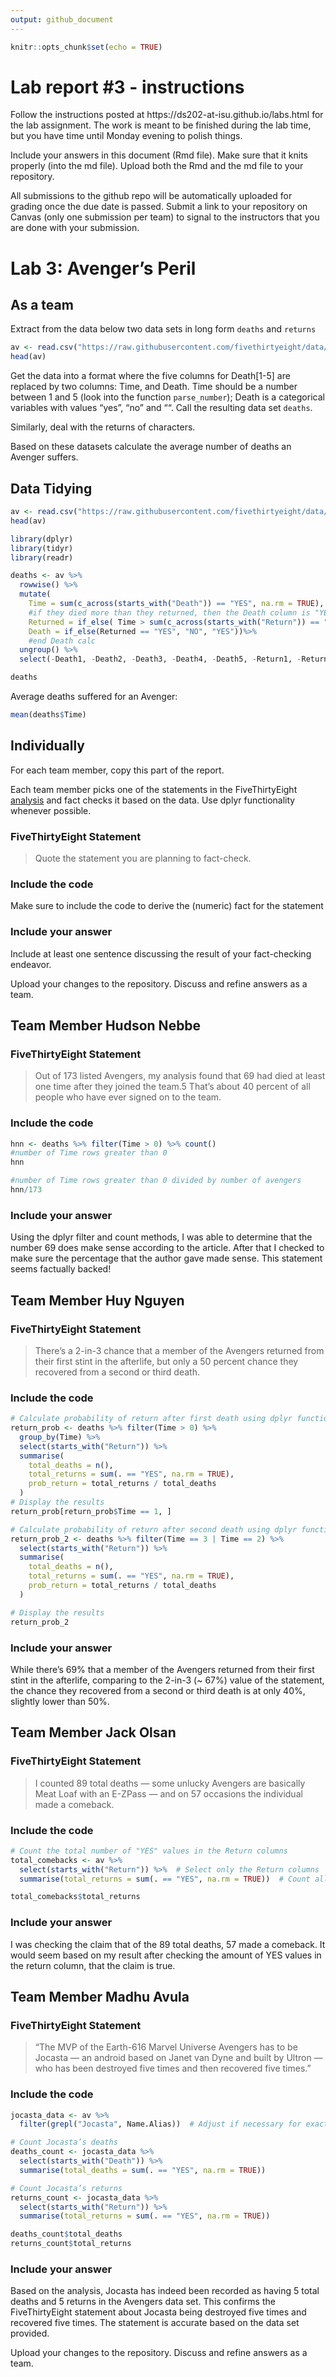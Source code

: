 ```yaml
---
output: github_document
---
```


<!-- README.md is generated from README.Rmd. Please edit the README.Rmd file -->


```r
knitr::opts_chunk$set(echo = TRUE)
```

# Lab report #3 - instructions

Follow the instructions posted at https://ds202-at-isu.github.io/labs.html for the lab assignment. The work is meant to be finished during the lab time, but you have time until Monday evening to polish things.

Include your answers in this document (Rmd file). Make sure that it knits properly (into the md file). Upload both the Rmd and the md file to your repository.  

All submissions to the github repo will be automatically uploaded for grading once the due date is passed.
Submit a link to your repository on Canvas (only one submission per team) to signal to the instructors that you are done with your submission.

# Lab 3: Avenger's Peril

## As a team

Extract from the data below two data sets in long form `deaths` and `returns`

```r
av <- read.csv("https://raw.githubusercontent.com/fivethirtyeight/data/master/avengers/avengers.csv", stringsAsFactors = FALSE)
head(av)
```

Get the data into a format where the five columns for Death[1-5] are replaced by two columns: Time, and Death. Time should be a number between 1 and 5 (look into the function `parse_number`); Death is a categorical variables with values "yes", "no" and "". Call the resulting data set `deaths`. 

Similarly, deal with the returns of characters.

Based on these datasets calculate the average number of deaths an Avenger suffers.

## Data Tidying

```r
av <- read.csv("https://raw.githubusercontent.com/fivethirtyeight/data/master/avengers/avengers.csv", stringsAsFactors = FALSE)
head(av)
```


```r
library(dplyr)
library(tidyr)
library(readr)

deaths <- av %>%
  rowwise() %>%  
  mutate(
    Time = sum(c_across(starts_with("Death")) == "YES", na.rm = TRUE),
    #if they died more than they returned, then the Death column is "YES"
    Returned = if_else( Time > sum(c_across(starts_with("Return")) == "YES", na.rm = TRUE), "NO", "YES"),
    Death = if_else(Returned == "YES", "NO", "YES"))%>%
    #end Death calc  
  ungroup() %>%
  select(-Death1, -Death2, -Death3, -Death4, -Death5, -Return1, -Return2, -Return3, -Return4, -Return5)

deaths
```

Average deaths suffered for an Avenger:
```r
mean(deaths$Time)
```

## Individually

For each team member, copy this part of the report. 

Each team member picks one of the statements in the FiveThirtyEight [analysis](https://fivethirtyeight.com/features/avengers-death-comics-age-of-ultron/) and fact checks it based on the data. Use dplyr functionality whenever possible.

### FiveThirtyEight Statement

> Quote the statement you are planning to fact-check.

### Include the code

Make sure to include the code to derive the (numeric) fact for the statement

### Include your answer

Include at least one sentence discussing the result of your fact-checking endeavor.

Upload your changes to the repository. Discuss and refine answers as a team.


## Team Member Hudson Nebbe


### FiveThirtyEight Statement

> Out of 173 listed Avengers, my analysis found that 69 had died at least one time after they joined the team.5 That’s about 40 percent of all people who have ever signed on to the team.

### Include the code

``` r
hnn <- deaths %>% filter(Time > 0) %>% count()
#number of Time rows greater than 0
hnn

#number of Time rows greater than 0 divided by number of avengers
hnn/173

```

### Include your answer

Using the dplyr filter and count methods, I was able to determine that the number 69 does make sense according to the article. After that I checked to make sure the percentage that the author gave made sense. This statement seems factually backed!

## Team Member Huy Nguyen

### FiveThirtyEight Statement

> There’s a 2-in-3 chance that a member of the Avengers returned from their first stint in the afterlife, but only a 50 percent chance they recovered from a second or third death.

### Include the code

``` r
# Calculate probability of return after first death using dplyr functionality (if there are more than 1 death, consider that figure returns after first death)
return_prob <- deaths %>% filter(Time > 0) %>% 
  group_by(Time) %>%
  select(starts_with("Return")) %>%
  summarise(
    total_deaths = n(),
    total_returns = sum(. == "YES", na.rm = TRUE),
    prob_return = total_returns / total_deaths
  )
# Display the results
return_prob[return_prob$Time == 1, ]

# Calculate probability of return after second death using dplyr functionality
return_prob_2 <- deaths %>% filter(Time == 3 | Time == 2) %>% 
  select(starts_with("Return")) %>%
  summarise(
    total_deaths = n(),
    total_returns = sum(. == "YES", na.rm = TRUE),
    prob_return = total_returns / total_deaths
  )

# Display the results
return_prob_2
```

### Include your answer
While there’s 69% that a member of the Avengers returned from their first stint in the afterlife, comparing to the 2-in-3 (~ 67%) value of the statement, the chance they recovered from a second or third death is at only 40%, slightly lower than 50%.

## Team Member Jack Olsan

### FiveThirtyEight Statement

> I counted 89 total deaths — some unlucky Avengers are basically Meat Loaf with an E-ZPass — and on 57 occasions the individual made a comeback.

### Include the code

``` r
# Count the total number of "YES" values in the Return columns
total_comebacks <- av %>%
  select(starts_with("Return")) %>%  # Select only the Return columns
  summarise(total_returns = sum(. == "YES", na.rm = TRUE))  # Count all "YES" values across these columns

total_comebacks$total_returns

```

### Include your answer

I was checking the claim that of the 89 total deaths, 57 made a comeback. It would seem based on my result after checking the amount of YES values in the return column, that the claim is true. 

## Team Member Madhu Avula

### FiveThirtyEight Statement

> “The MVP of the Earth-616 Marvel Universe Avengers has to be Jocasta — an android based on Janet van Dyne and built by Ultron — who has been destroyed five times and then recovered five times.”

### Include the code

```r
jocasta_data <- av %>%
  filter(grepl("Jocasta", Name.Alias))  # Adjust if necessary for exact match

# Count Jocasta’s deaths
deaths_count <- jocasta_data %>%
  select(starts_with("Death")) %>%
  summarise(total_deaths = sum(. == "YES", na.rm = TRUE))

# Count Jocasta’s returns
returns_count <- jocasta_data %>%
  select(starts_with("Return")) %>%
  summarise(total_returns = sum(. == "YES", na.rm = TRUE))

deaths_count$total_deaths
returns_count$total_returns
```

### Include your answer
Based on the analysis, Jocasta has indeed been recorded as having 5 total deaths and 5 returns in the Avengers data set. This confirms the FiveThirtyEight statement about Jocasta being destroyed five times and recovered five times. The statement is accurate based on the data set provided.

Upload your changes to the repository. Discuss and refine answers as a team.
